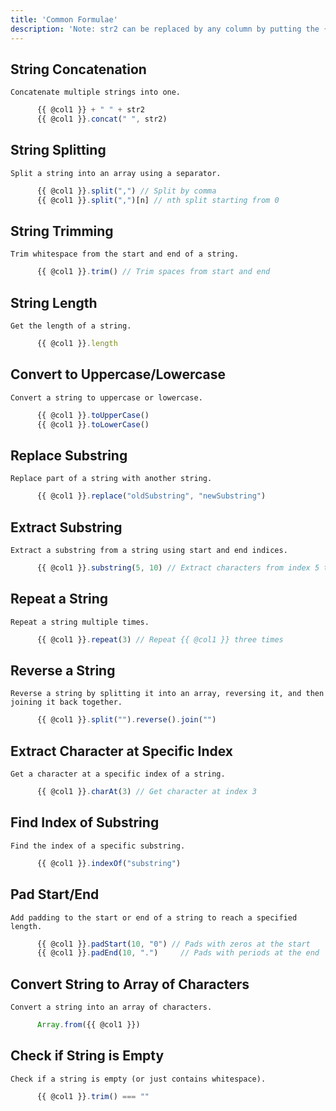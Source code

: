 ```yaml
---
title: 'Common Formulae'
description: 'Note: str2 can be replaced by any column by putting the {{ @column_name }} in place of it'
---
```



## String Concatenation
    Concatenate multiple strings into one.

```js
      {{ @col1 }} + " " + str2
      {{ @col1 }}.concat(" ", str2)
```

## String Splitting
    Split a string into an array using a separator.
```js
      {{ @col1 }}.split(",") // Split by comma
      {{ @col1 }}.split(",")[n] // nth split starting from 0 
```
## String Trimming
    Trim whitespace from the start and end of a string.
```js    
      {{ @col1 }}.trim() // Trim spaces from start and end
```
## String Length
    Get the length of a string.
```js
      {{ @col1 }}.length
```
## Convert to Uppercase/Lowercase
    Convert a string to uppercase or lowercase.
```js
      {{ @col1 }}.toUpperCase()
      {{ @col1 }}.toLowerCase()
```
## Replace Substring
    Replace part of a string with another string.
```js
      {{ @col1 }}.replace("oldSubstring", "newSubstring")
```
## Extract Substring
    Extract a substring from a string using start and end indices.
```js
      {{ @col1 }}.substring(5, 10) // Extract characters from index 5 to 10
```

## Repeat a String
    Repeat a string multiple times.
```js
      {{ @col1 }}.repeat(3) // Repeat {{ @col1 }} three times
```
## Reverse a String
    Reverse a string by splitting it into an array, reversing it, and then joining it back together.
```js
      {{ @col1 }}.split("").reverse().join("")
```
## Extract Character at Specific Index
    Get a character at a specific index of a string.
```js
      {{ @col1 }}.charAt(3) // Get character at index 3
```
## Find Index of Substring
    Find the index of a specific substring.
```js
      {{ @col1 }}.indexOf("substring")
```
## Pad Start/End
    Add padding to the start or end of a string to reach a specified length.
```js
      {{ @col1 }}.padStart(10, "0") // Pads with zeros at the start
      {{ @col1 }}.padEnd(10, ".")     // Pads with periods at the end
```
## Convert String to Array of Characters
    Convert a string into an array of characters.
```js
      Array.from({{ @col1 }})
```
## Check if String is Empty
    Check if a string is empty (or just contains whitespace).
```js
      {{ @col1 }}.trim() === ""
```
